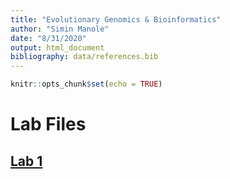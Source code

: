 ```yaml
---
title: "Evolutionary Genomics & Bioinformatics"
author: "Simin Manole"
date: "8/31/2020"
output: html_document
bibliography: data/references.bib
---
```


```r
knitr::opts_chunk$set(echo = TRUE)
```

# Lab Files

## [Lab 1](lab1_SM.html)